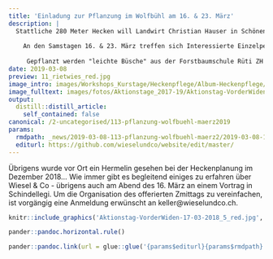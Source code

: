 ```yaml
---
title: 'Einladung zur Pflanzung im Wolfbühl am 16. & 23. März'
description: |
  Stattliche 280 Meter Hecken will Landwirt Christian Hauser in Schönenberg initiieren und natürlich unterstützen wir ihn dabei.  
  
    An den Samstagen 16. & 23. März treffen sich Interessierte Einzelpersonen oder Familien um 9.45 Uhr im Wolfbühl 2, Schönenberg.
    
     Gepflanzt werden "leichte Büsche" aus der Forstbaumschule Rüti ZH und bei Gelegenheit ergänzen wir die Gebüschgruppen gleich mit kleinen Deckungsstrukturen.
date: 2019-03-08
preview: 11_rietwies_red.jpg
image_intro: images/Workshops_Kurstage/Heckenpflege/Album-Heckenpflege/11_rietwies_red.jpg
image_fulltext: images/fotos/Aktionstage_2017-19/Aktionstag-VorderWiden-17-03-2018_5_red.jpg
output:
  distill::distill_article:
    self_contained: false
canonical: /2-uncategorised/113-pflanzung-wolfbuehl-maerz2019
params:
  rmdpath: _news/2019-03-08-113-pflanzung-wolfbuehl-maerz2/2019-03-08-113-pflanzung-wolfbuehl-maerz2.Rmd
  editurl: https://github.com/wieselundco/website/edit/master/
---
```


 Übrigens wurde vor Ort ein Hermelin gesehen bei der Heckenplanung im Dezember 2018...  Wie immer gibt es begleitend einiges zu erfahren über Wiesel & Co - übrigens auch am Abend des 16. März an einem Vortrag in Schindellegi.  Um die Organisation des offerierten Zmittags zu vereinfachen, ist vorgängig eine Anmeldung erwünscht an keller@wieselundco.ch.  
```r
knitr::include_graphics('Aktionstag-VorderWiden-17-03-2018_5_red.jpg', error = FALSE) #images/fotos/Aktionstage_2017-19/Aktionstag-VorderWiden-17-03-2018_5_red.jpg
```



```r
pander::pandoc.horizontal.rule()

pander::pandoc.link(url = glue::glue('{params$editurl}{params$rmdpath}'),text = 'Artikel bearbeiten')
```

<!--http://wieselundco.ch/2-uncategorised/113-pflanzung-wolfbuehl-maerz2019-->
